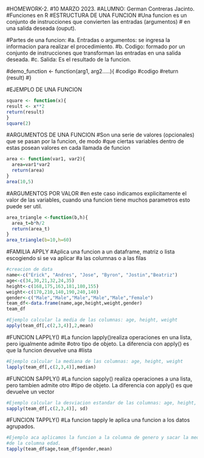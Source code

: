 #HOMEWORK-2.
#10 MARZO 2023.
#ALUMNO: German Contreras Jacinto.
#Funciones en R
#ESTRUCTURA DE UNA FUNCION
#Una funcion es un conjunto de instrucciones que convierten las entradas (argumentos)
# en una salida deseada (ouput).

#Partes de una funcion:
#a. Entradas o argumentos: se ingresa la informacion para realizar el procedimiento.
#b. Codigo: formado por un conjunto de instrucciones que transforman las entradas en una salida deseada.
#c. Salida: Es el resultado de la funcion.

#demo_function <- function(arg1, arg2.....){
#codigo
#codigo
#return (result)
#}

#EJEMPLO DE UNA FUNCION

```r
square <- function(x){
result <- x**2
return(result)
}
square(2)
```
#ARGUMENTOS DE UNA FUNCION
#Son una serie de valores (opcionales) que se pasan por la funcion, de modo
#que ciertas variables dentro de estas posean valores en cada llamada de funcion
```r
area <- function(var1, var2){
  area=var1*var2
  return(area)
}
area(10,5)

```
#ARGUMENTOS POR VALOR
#en este caso indicamos explicitamente el valor de las variables, cuando una funcion tiene muchos parametros esto puede ser util.
```r
area_triangle <-function(b,h){
  area_t=b*h/2
  return(area_t)
}
area_triangle(b=10,h=60)
```
#FAMILIA APPLY
#Aplica una funcion a un dataframe, matriz o lista escogiendo si se va aplicar
#a las columnas o a las filas
```r
#creacion de data
name<-c("Erick", "Andres", "Jose", "Byron", "Jostin","Beatriz")
age<-c(34,30,21,32,24,35)
height<-c(168,175,163,181,180,155)
weight<-c(170,210,140,190,240,140)
gender<-c("Male","Male","Male","Male","Male","Female")
team_df<-data.frame(name,age,height,weight,gender)
team_df

#Ejemplo calcular la media de las columnas: age, height, weight
apply(team_df[,c(2,3,4)],2,mean)
```
#FUNCION LAPPLY()
#La funcion lapply()realiza operaciones en una lista, pero igualmente admite
#otro tipo de objeto.  La diferencia con apply() es que la funcion devuelve una 
#lista

```r
#Ejemplo calcular la mediana de las columnas: age, height, weight
lapply(team_df[,c(2,3,4)],median)
```
#FUNCION SAPPLY()
#La funcion sapply() realiza operaciones a una lista, pero tambien admite otro
#tipo de objeto.  La diferencia con apply() es que devuelve un vector
```r
#Ejemplo calcular la desviacion estandar de las columnas: age, height, weight
sapply(team_df[,c(2,3,4)], sd)
```
#FUNCION TAPPLY()
#La funcion tapply le aplica una funcion a los datos agrupados.

```r
#Ejemplo aca aplicamos la funcion a la columna de genero y sacar la media 
#de la columna edad.
tapply(team_df$age,team_df$gender,mean)
```


